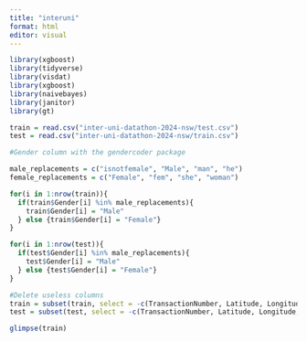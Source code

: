 ```yaml
---
title: "interuni"
format: html
editor: visual
---
```


```r
library(xgboost)
library(tidyverse)
library(visdat)
library(xgboost)
library(naivebayes)
library(janitor)
library(gt)
```


```r
train = read.csv("inter-uni-datathon-2024-nsw/test.csv")
test = read.csv("inter-uni-datathon-2024-nsw/train.csv")
```

```r

#Gender column with the gendercoder package

male_replacements = c("isnotfemale", "Male", "man", "he")
female_replacements = c("Female", "fem", "she", "woman")

for(i in 1:nrow(train)){
  if(train$Gender[i] %in% male_replacements){
    train$Gender[i] = "Male"
  } else {train$Gender[i] = "Female"}
}

for(i in 1:nrow(test)){
  if(test$Gender[i] %in% male_replacements){
    test$Gender[i] = "Male"
  } else {test$Gender[i] = "Female"}
}

#Delete useless columns
train = subset(train, select = -c(TransactionNumber, Latitude, Longitude, EmailDomain))
test = subset(test, select = -c(TransactionNumber, Latitude, Longitude, EmailDomain))

glimpse(train)

```
